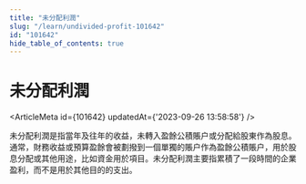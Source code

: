 ```yaml
---
title: "未分配利潤"
slug: "/learn/undivided-profit-101642"
id: "101642"
hide_table_of_contents: true
---
```



# 未分配利潤

<ArticleMeta id={101642} updatedAt={'2023-09-26 13:58:58'} />
<div className='border-solid border-b border-t-0 my-4 border-[var(--ifm-color-gray-300)]' />

未分配利潤是指當年及往年的收益，未轉入盈餘公積賬户或分配給股東作為股息。通常，財務收益或預算盈餘會被劃撥到一個單獨的賬户作為盈餘公積賬户，用於股息分配或其他用途，比如資金用於項目。未分配利潤主要指累積了一段時間的企業盈利，而不是用於其他目的的支出。
